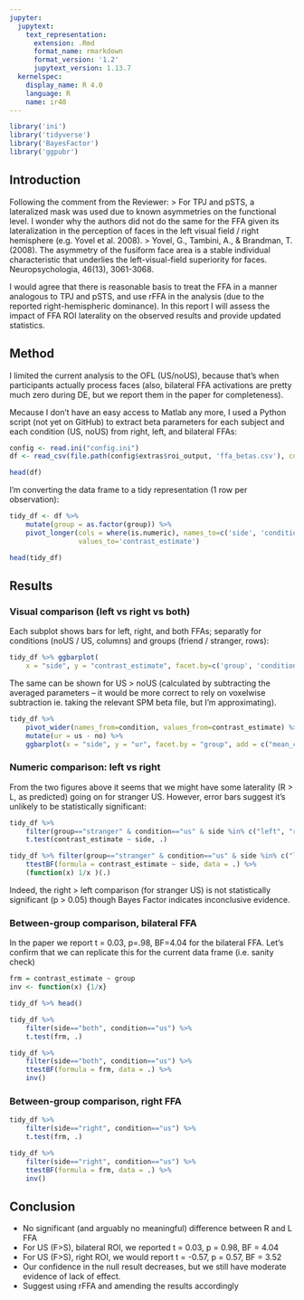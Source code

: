 ```yaml
---
jupyter:
  jupytext:
    text_representation:
      extension: .Rmd
      format_name: rmarkdown
      format_version: '1.2'
      jupytext_version: 1.13.7
  kernelspec:
    display_name: R 4.0
    language: R
    name: ir40
---
```


```r
library('ini')
library('tidyverse')
library('BayesFactor')
library('ggpubr')
```

## Introduction
Following the comment from the Reviewer:
> For TPJ and pSTS, a lateralized mask was used due to known asymmetries on the functional level. I wonder why the authors did not do the same for the FFA given its lateralization in the perception of faces in the left visual field / right hemisphere (e.g. Yovel et al. 2008).
> Yovel, G., Tambini, A., & Brandman, T. (2008). The asymmetry of the fusiform face area is a stable individual characteristic that underlies the left-visual-field superiority for faces. Neuropsychologia, 46(13), 3061-3068.

I would agree that there is reasonable basis to treat the FFA in a manner analogous to TPJ and pSTS, and use rFFA in the analysis (due to the reported right-hemispheric dominance). In this report I will assess the impact of FFA ROI laterality on the observed results and provide updated statistics.


## Method


I limited the current analysis to the OFL (US/noUS), because that's when participants actually process faces (also, bilateral FFA activations are pretty much zero during DE, but we report them in the paper for completeness).

Mecause I don't have an easy access to Matlab any more, I used a Python script (not yet on GitHub) to extract beta parameters for each subject and each condition (US, noUS) from right, left, and bilateral FFAs:

```r
config <- read.ini("config.ini")
df <- read_csv(file.path(config$extras$roi_output, 'ffa_betas.csv'), col_types=cols())
```

```r
head(df)
```

I'm converting the data frame to a tidy representation (1 row per observation):

```r
tidy_df <- df %>% 
    mutate(group = as.factor(group)) %>%
    pivot_longer(cols = where(is.numeric), names_to=c('side', 'condition'), names_sep='_',
                 values_to='contrast_estimate')
```

```r
head(tidy_df)
```

## Results


### Visual comparison (left vs right vs both)


Each subplot shows bars for left, right, and both FFAs; separatly for conditions (noUS / US, columns) and groups (friend / stranger, rows):

```r
tidy_df %>% ggbarplot(
    x = "side", y = "contrast_estimate", facet.by=c('group', 'condition'), add = c("mean_ci", "jitter"))
```

The same can be shown for US > noUS (calculated by subtracting the averaged parameters -- it would be more correct to rely on voxelwise subtraction ie. taking the relevant SPM beta file, but I'm approximating).

```r
tidy_df %>%
    pivot_wider(names_from=condition, values_from=contrast_estimate) %>%  # creates (us, no) columns, replacing condition and contrast estimate
    mutate(ur = us - no) %>%
    ggbarplot(x = "side", y = "ur", facet.by = "group", add = c("mean_ci", "jitter"))
```

### Numeric comparison: left vs right


From the two figures above it seems that we might have some laterality (R > L, as predicted) going on for stranger US. However, error bars suggest it's unlikely to be statistically significant:

```r
tidy_df %>% 
    filter(group=="stranger" & condition=="us" & side %in% c("left", "right")) %>%
    t.test(contrast_estimate ~ side, .)
```

```r
tidy_df %>% filter(group=="stranger" & condition=="us" & side %in% c("left", "right")) %>%
    ttestBF(formula = contrast_estimate ~ side, data = .) %>%
    (function(x) 1/x )(.)
```

Indeed, the right > left comparison (for stranger US) is not statistically significant (p > 0.05) though Bayes Factor indicates inconclusive evidence.


### Between-group comparison, bilateral FFA


In the paper we report t = 0.03, p=.98, BF=4.04 for the bilateral FFA. Let's confirm that we can replicate this for the current data frame (i.e. sanity check)

```r
frm = contrast_estimate ~ group
inv <- function(x) {1/x}
```

```r
tidy_df %>% head()
```

```r
tidy_df %>%
    filter(side=="both", condition=="us") %>%
    t.test(frm, .)
```

```r
tidy_df %>%
    filter(side=="both", condition=="us") %>%
    ttestBF(formula = frm, data = .) %>%
    inv()
```

### Between-group comparison, right FFA

```r
tidy_df %>%
    filter(side=="right", condition=="us") %>%
    t.test(frm, .)
```

```r
tidy_df %>%
    filter(side=="right", condition=="us") %>%
    ttestBF(formula = frm, data = .) %>%
    inv()
```

## Conclusion


- No significant (and arguably no meaningful) difference between R and L FFA
- For US (F>S), bilateral ROI, we reported t = 0.03, p = 0.98, BF = 4.04
- For US (F>S), right ROI, we would report t = -0.57, p = 0.57, BF = 3.52
- Our confidence in the null result decreases, but we still have moderate evidence of lack of effect.
- Suggest using rFFA and amending the results accordingly

```r

```

